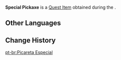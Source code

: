 {{Item Infobox
|id           = 120918
|image        = Item Special Pickaxe.png
|type         = Quest Items
|description  = A special pickaxe used to excavate toytanium. It has the special power to slice through layers of rock, but will not harm said toytanium or any resident of Simulanka.
|source1      = [[Narration Footnotes]]
|event        = Summertide Scales and Tales
}}
'''Special Pickaxe''' is a [[Quest Item]] obtained during the {{Quest|Narration Footnotes}}.

==Other Languages==
{{Other Languages|default_hidden=1
|en      = Special Pickaxe
|zhs     = 特殊矿镐
|zhs_rm  = 
|zht     = 特殊礦鎬
|zht_rm  = 
|ja      = 特別なツルハシ
|ja_rm   = Tokubetsu-na Tsuruhashi
|ko      = 특수 곡괭이
|ko_rm   = 
|es      = Pico especial
|fr      = Pioche spéciale
|ru      = Особая кирка
|th      = อีเต้อขุดแร่พิเศษ
|th_rm   = 
|vi      = Cuốc Đặc Biệt
|de      = Spezielle Spitzhacke
|id      = Kapak Spesial
|pt      = Picareta Especial
|tr      = Özel Kazma
|it      = Piccone speciale
}}

==Change History==
{{Change History|4.8}}

[[pt-br:Picareta Especial]]